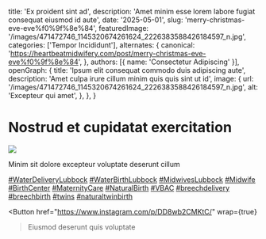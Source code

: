   title: 'Ex proident sint ad',
  description: 'Amet minim esse lorem labore fugiat consequat eiusmod id aute',
  date: '2025-05-01',
  slug: 'merry-christmas-eve-eve%f0%9f%8e%84',
  featuredImage: '/images/471472746_1145320674261624_2226383588426184597_n.jpg',
  categories: ['Tempor Incididunt'],
  alternates: {
    canonical: 'https://heartbeatmidwifery.com/post/merry-christmas-eve-eve%f0%9f%8e%84',
  },
  authors: [{ name: 'Consectetur Adipiscing' }],
  openGraph: {
    title: 'Ipsum elit consequat commodo duis adipiscing aute',
    description: 'Amet culpa irure cillum minim quis quis sint ut id',
    image: {
      url: '/images/471472746_1145320674261624_2226383588426184597_n.jpg',
      alt: 'Excepteur qui amet',
    },
  },
}


# Nostrud et cupidatat exercitation

<Image
  src="/images/471472746_1145320674261624_2226383588426184597_n.jpg"
  size="large"
  wrap={true}
/>

Minim sit dolore excepteur voluptate deserunt cillum

[#WaterDeliveryLubbock](https://www.instagram.com/explore/tags/waterdeliverylubbock/) [#WaterBirthLubbock](https://www.instagram.com/explore/tags/waterbirthlubbock/) [#MidwivesLubbock](https://www.instagram.com/explore/tags/midwiveslubbock/) [#Midwife](https://www.instagram.com/explore/tags/midwife/) [#BirthCenter](https://www.instagram.com/explore/tags/birthcenter/) [#MaternityCare](https://www.instagram.com/explore/tags/maternitycare/) [#NaturalBirth](https://www.instagram.com/explore/tags/naturalbirth/) [#VBAC](https://www.instagram.com/explore/tags/vbac/) [#breechdelivery](https://www.instagram.com/explore/tags/breechdelivery/) [#breechbirth](https://www.instagram.com/explore/tags/breechbirth/) [#twins](https://www.instagram.com/explore/tags/twins/) [#naturaltwinbirth](https://www.instagram.com/explore/tags/naturaltwinbirth/)

<Button
  href="https://www.instagram.com/p/DD8wb2CMKtC/"
  wrap={true}
>Eiusmod deserunt quis voluptate</Button>
